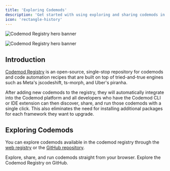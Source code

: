 ```yaml
---
title: 'Exploring Codemods'
description: 'Get started with using exploring and sharing codemods in the Codemod Registry.'
icon: 'rectangle-history'
---
```


<img
  className="block dark:hidden"
  src="/images/codemod-registry/codemod-registry-hero-light.svg"
  alt="Codemod Registry hero banner"
/>

<img
  className="hidden dark:block"
  src="/images/codemod-registry/codemod-registry-hero-dark.svg"
  alt="Codemod Registry hero banner"
/>

## Introduction

[Codemod Registry](https://github.com/codemod-com/codemod-registry) is an open-source, single-stop repository for codemods and code automation recipes that are built on top of tried-and-true engines such as Meta's jscodeshift, ts-morph, and Uber's piranha.

After adding new codemods to the registry, they will automatically integrate into the Codemod platform and all developers who have the Codemod CLI or IDE extension can then discover, share, and run those codemods with a single click. This also eliminates the need for installing additional packages for each framework they want to upgrade.

## Exploring Codemods

You can explore codemods available in the codemod registry through the [web registry](https://codemod.com/automations) or the [GitHub repository](https://github.com/codemod-com/codemod/tree/main/apps/registry).

<CardGroup cols={2}>
  <Card title="Web Registry" icon="window" href="https://codemod.com/automations">
    Explore, share, and run codemods straight from your browser.
  </Card>
  <Card title="GitHub Registry" icon="github" href="https://github.com/codemod-com/codemod/tree/main/apps/registry">
    Explore the Codemod Registry on GitHub. 
  </Card>
</CardGroup>
